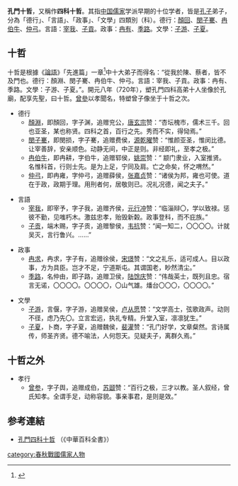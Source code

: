 {{儒学}}
'''孔門十哲'''，又稱作'''四科十哲'''。其指[[中国|中国]][[儒家|儒家]]学派早期的十位学者，皆是[[孔子|孔子]]弟子，分為「德行」、「言語」、「政事」、「文學」四類別（科）。德行：[[顏回|顏回]]、[[閔子騫|閔子騫]]、[[冉伯牛|冉伯牛]]、[[仲弓|仲弓]]。言語：[[宰我|宰我]]、[[子貢|子貢]]。政事：[[冉有|冉有]]、[[季路|季路]]。文學：[[子游|子游]]、[[子夏|子夏]]。

==十哲==
十哲是根據《[[論語|論語]]》「先進篇」一章<ref>{{Cite web|title=論語先進篇|url=https://ctext.org/analects/xian-jin/zh|accessdate=|author=|date=|format=|publisher=|language=中文|archive-date=2020-10-27|archive-url=https://web.archive.org/web/20201027025205/https://ctext.org/analects/xian-jin/zh|dead-url=no}}</ref>中十大弟子而得名：“從我於陳、蔡者，皆不及門也。德行：顏淵、閔子騫、冉伯牛、仲弓。言語：宰我、子貢。政事：冉有、季路。文學：子游、子夏。”。開元八年（720年），塑孔門四科高弟十人坐像於孔廟，配享先聖，曰十哲。[[曾參|曾參]]以孝聞名，特塑曾子像坐于十哲之次。
*德行
**[[顏淵|顏淵]]，即顏回，字子渊，追赠兖公，[[唐玄宗|唐玄宗]]赞：“杏坛槐市，儒术三千。回也亚圣，某也称贤。四科之首，百行之先。秀而不实，得恸焉。”
**[[閔子騫|閔子騫]]，即閔损，字子騫，追赠费侯，[[源乾曜|源乾曜]]赞：“惟颜亚圣，惟闵比德。让宰善辞，安亲顺色。动静无间，中正是则。非经即礼，至孝之极。” 
**[[冉伯牛|冉伯牛]]，即冉耕，字伯牛，追赠郓侯，[[姚崇|姚崇]]赞：“ 颛门隶业，入室推贤。名惟科首，行则士先。是为上足，宁同及肩。亡之命矣，怀之喟然。”
**[[仲弓|仲弓]]，即冉雍，字仲弓，追赠薛侯，[[张嘉贞|张嘉贞]]赞：“诸侯为邦，雍也可使。道在于政，政期于理。用刑者何，居敬则已。况礼况德，闻之夫子。”
{{Multiple image
|align=center 
|direction = horizontal
|width = 220
|image1 =Half_Portraits_of_the_Great_Sage_and_Virtuous_Men_of_Old_-_Yan_Hui_Ziyuan_(顏回_子淵).jpg
|caption1 =顏回
|image2 =Half_Portraits_of_the_Great_Sage_and_Virtuous_Men_of_Old_-_Min_Sun_Ziqian_(閔損_子騫).jpg
|caption2 =閔損
|image3 =Half_Portraits_of_the_Great_Sage_and_Virtuous_Men_of_Old_-_Ran_Geng_Boniu_(冉耕_伯牛).jpg
|caption3 =冉耕
|image4 =Half_Portraits_of_the_Great_Sage_and_Virtuous_Men_of_Old_-_Ran_Yong_Zhonggong_(冉雍_仲弓).jpg
|caption4 =冉雍
}}

*言語 
**[[宰我|宰我]]，即宰予，字子我，追赠齐侯，[[元行冲|元行冲]]赞：“临淄辩〇，学以致禄。惩彼不勤，见嗤朽木。激兹忠孝，贻毁新糓。政事登科，而不庇族。” 
**[[子贡|子贡]]，端木赐，字子贡，追赠黎侯，[[韦抗|韦抗]]赞：“闻一知二，〇〇〇〇。计就吴灭，言行鲁兴。……” 
{{Multiple image
|align=center 
|direction = horizontal
|width = 220
|image1 =Half Portraits of the Great Sage and Virtuous Men of Old - Zai Yu Ziwo (宰予 子我).jpg
|caption1 =宰予
|image2 =Half_Portraits_of_the_Great_Sage_and_Virtuous_Men_of_Old_-_Duanmu_Ci_Zigong_(端木賜_子貢).jpg
|caption2 =端木赐
}}

*政事
**[[冉求|冉求]]，冉求，字子有，追赠徐侯，[[宋璟|宋璟]]赞：“文之礼乐，适可成人。目以政事，方为具臣。岂才不足，宁道斯屯。其谓国老，眇然清尘。” 
**[[季路|季路]]，名仲由，即子路，追赠卫侯，[[陆馀庆|陆馀庆]]赞：“伟哉英士，既列且忠。宿言无诺，〇〇〇〇。〇〇〇〇，〇山气雄。燔台〇〇〇，〇〇〇〇。” 
{{Multiple image
|align=center 
|direction = horizontal
|width = 220
|image1 =Half_Portraits_of_the_Great_Sage_and_Virtuous_Men_of_Old_-_Ran_Qiu_Ziyou_(冉求_子有).jpg
|caption1 =冉求
|image2 =Half_Portraits_of_the_Great_Sage_and_Virtuous_Men_of_Old_-_Zhong_You_Zilu_(仲由_子路).jpg
|caption2 =仲由
}}

*文學
**[[子游|子游]]，言偃，字子游，追赠吴侯，[[卢从愿|卢从愿]]赞：“文学高士，弦歌政声。动则不径，虑乃先〇。立言宏远，执礼专精。升堂入室，凛凛犹生。”
**[[子夏|子夏]]，卜商，字子夏，追赠魏侯，[[裴灌|裴灌]]赞：“孔门好学，文章粲然。言诗属传，师圣齐贤。德不喻法，人何怨天。见疑夫子，离群久焉。”
{{Multiple image
|align=center 
|direction = horizontal
|width = 220
|image1 =Half_Portraits_of_the_Great_Sage_and_Virtuous_Men_of_Old_-_Yan_Yan_Ziyou_(言偃_子游).jpg
|caption1 =言偃
|image2 =Half_Portraits_of_the_Great_Sage_and_Virtuous_Men_of_Old_-_Bu_Shang_Zixia_(卜商_子夏).jpg
|caption2 =卜商
}}

==十哲之外==
*孝行
**[[曾参|曾参]]，字子舆，追赠成伯，[[苏颋|苏颋]]赞：“百行之极，三才以教。圣人叙经，曾氏知孝。全谓手足，动称容貌。事亲事君，是则是效。”
{{Multiple image
|align=center 
|direction = horizontal
|width = 220
|image1 =Half Portraits of the Great Sage and Virtuous Men of Old - Zeng Shen Ziyu (曾參 子輿).jpg
|caption1 =曾参
}}

==参考連結==
*[http://ap6.pccu.edu.tw/encyclopedia/data.asp?id=1354&forepage=1 孔門四科十哲] {{Wayback|url=http://ap6.pccu.edu.tw/encyclopedia/data.asp?id=1354&forepage=1 |date=20160304201234 }} （《中華百科全書》）

{{孔子弟子}}


[[category:春秋戰國儒家人物|category:春秋戰國儒家人物]]